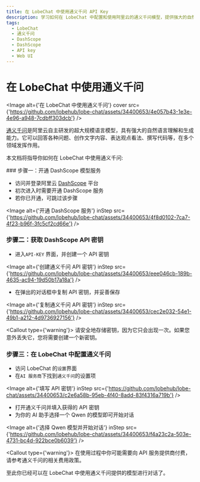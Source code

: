 ```yaml
---
title: 在 LobeChat 中使用通义千问 API Key
description: 学习如何在 LobeChat 中配置和使用阿里云的通义千问模型，提供强大的自然语言理解和生成能力。
tags:
  - LobeChat
  - 通义千问
  - DashScope
  - DashScope
  - API key
  - Web UI
---
```


# 在 LobeChat 中使用通义千问

<Image alt={'在 LobeChat 中使用通义千问'} cover src={'https://github.com/lobehub/lobe-chat/assets/34400653/4e057b43-1e3e-4e96-a948-7cdbff303dcb'} />

[通义千问](https://tongyi.aliyun.com/)是阿里云自主研发的超大规模语言模型，具有强大的自然语言理解和生成能力。它可以回答各种问题、创作文字内容、表达观点看法、撰写代码等，在多个领域发挥作用。

本文档将指导你如何在 LobeChat 中使用通义千问:

<Steps>
  ### 步骤一：开通 DashScope 模型服务

  - 访问并登录阿里云 [DashScope](https://dashscope.console.aliyun.com/) 平台
  - 初次进入时需要开通 DashScope 服务
  - 若你已开通，可跳过该步骤

  <Image alt={'开通 DashScope 服务'} inStep src={'https://github.com/lobehub/lobe-chat/assets/34400653/4f8d0102-7ca7-4f23-b96f-3fc5cf2cd66e'} />

  ### 步骤二：获取 DashScope API 密钥

  - 进入`API-KEY` 界面，并创建一个 API 密钥

  <Image alt={'创建通义千问 API 密钥'} inStep src={'https://github.com/lobehub/lobe-chat/assets/34400653/eee046cb-189b-4635-ac94-19d50b17a18a'} />

  - 在弹出的对话框中复制 API 密钥，并妥善保存

  <Image alt={'复制通义千问 API 密钥'} inStep src={'https://github.com/lobehub/lobe-chat/assets/34400653/cec2e032-54e1-49b1-a212-4d9736927156'} />

  <Callout type={'warning'}>
    请安全地存储密钥，因为它只会出现一次。如果您意外丢失它，您将需要创建一个新密钥。
  </Callout>

  ### 步骤三：在 LobeChat 中配置通义千问

  - 访问 LobeChat 的`设置`界面
  - 在`AI 服务商`下找到`通义千问`的设置项

  <Image alt={'填写 API 密钥'} inStep src={'https://github.com/lobehub/lobe-chat/assets/34400653/c2e6a58b-95eb-4f40-8add-83f4316a719b'} />

  - 打开通义千问并填入获得的 API 密钥
  - 为你的 AI 助手选择一个 Qwen 的模型即可开始对话

  <Image alt={'选择 Qwen 模型并开始对话'} inStep src={'https://github.com/lobehub/lobe-chat/assets/34400653/f4a23c2a-503e-4731-bc4d-922bce0b6039'} />

  <Callout type={'warning'}>
    在使用过程中你可能需要向 API 服务提供商付费，请参考通义千问的相关费用政策。
  </Callout>
</Steps>

至此你已经可以在 LobeChat 中使用通义千问提供的模型进行对话了。
